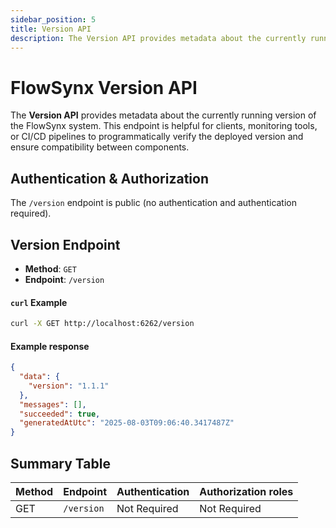 ```yaml
---
sidebar_position: 5
title: Version API
description: The Version API provides metadata about the currently running version of the FlowSynx system. This endpoint is helpful for clients, monitoring tools, or CI/CD pipelines to programmatically verify the deployed version and ensure compatibility between components.
---
```


# FlowSynx Version API

The **Version API** provides metadata about the currently running version of the FlowSynx system. 
This endpoint is helpful for clients, monitoring tools, or CI/CD pipelines to programmatically verify 
the deployed version and ensure compatibility between components.

## Authentication & Authorization
The `/version` endpoint is public (no authentication and authentication required).

## Version Endpoint
- **Method**: `GET`
- **Endpoint**: `/version`

#### `curl` Example
```bash
curl -X GET http://localhost:6262/version
```

#### Example response
```json
{
  "data": {
    "version": "1.1.1"
  },
  "messages": [],
  "succeeded": true,
  "generatedAtUtc": "2025-08-03T09:06:40.3417487Z"
}
```

## Summary Table
| Method | Endpoint   | Authentication      | Authorization roles     |
| ------ | ---------  | --------------      | --------------          |
| GET    | `/version` | Not Required        | Not Required            |